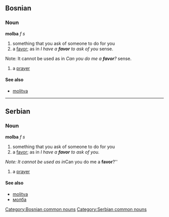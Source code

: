 ==Bosnian==
===Noun===
'''molba''' ''f s''
#something that you ask of someone to do for you
#a [[favor]]; as in ''I have a '''favor''' to ask of you'' sense.
Note: It cannot be used as in ''Can you do me a '''favor'''?'' sense.
#a [[prayer]]
====See also====
*[[molitva]]
[[Category:Bosnian common nouns]]
----

==Serbian==
===Noun===
'''molba''' ''f s''
#something that you ask of someone to do for you
#a [[favor]]; as in ''I have a '''favor''' to ask of you.''
''Note: It cannot be used as in ''Can you do me a '''favor'''?''
#a [[prayer]]
====See also====
*[[molitva]]
*[[молба]]
[[Category:Serbian common nouns]]